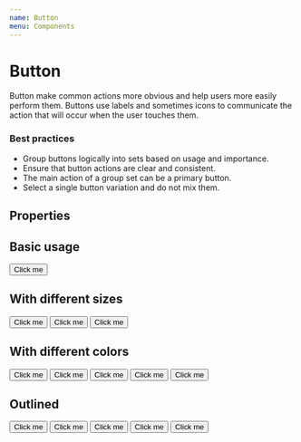 ```yaml
---
name: Button
menu: Components
---
```



# Button

Button make common actions more obvious and help users more easily perform them. Buttons use labels and sometimes icons to communicate the action that will occur when the user touches them.

### Best practices

- Group buttons logically into sets based on usage and importance.
- Ensure that button actions are clear and consistent.
- The main action of a group set can be a primary button.
- Select a single button variation and do not mix them.

## Properties

<Props of={Button} />

## Basic usage

<Button>Click me</Button>

## With different sizes

<Button scale="small">Click me</Button>
<Button scale="normal">Click me</Button>
<Button scale="big">Click me</Button>

## With different colors

<Button kind="primary">Click me</Button>
<Button kind="secondary">Click me</Button>
<Button kind="cancel">Click me</Button>
<Button kind="dark">Click me</Button>
<Button kind="gray">Click me</Button>

## Outlined

<Button kind="primary" outline>
Click me
</Button>
<Button kind="secondary" outline>
Click me
</Button>
<Button kind="cancel" outline>
Click me
</Button>
<Button kind="dark" outline>
Click me
</Button>
<Button kind="gray" outline>
Click me
</Button>

